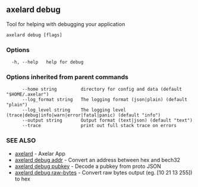 ## axelard debug

Tool for helping with debugging your application

```
axelard debug [flags]
```

### Options

```
  -h, --help   help for debug
```

### Options inherited from parent commands

```
      --home string         directory for config and data (default "$HOME/.axelar")
      --log_format string   The logging format (json|plain) (default "plain")
      --log_level string    The logging level (trace|debug|info|warn|error|fatal|panic) (default "info")
      --output string       Output format (text|json) (default "text")
      --trace               print out full stack trace on errors
```

### SEE ALSO

- [axelard](/cli-docs/v0_32_0/axelard) - Axelar App
- [axelard debug addr](/cli-docs/v0_32_0/axelard_debug_addr) - Convert an address between hex and bech32
- [axelard debug pubkey](/cli-docs/v0_32_0/axelard_debug_pubkey) - Decode a pubkey from proto JSON
- [axelard debug raw-bytes](/cli-docs/v0_32_0/axelard_debug_raw-bytes) - Convert raw bytes output (eg. \[10 21 13 255\]) to hex
